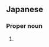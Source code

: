 ==Japanese==
{{ja-kanjitab|もろ|ふじ|yomi=k}}

===Proper noun===
{{ja-pos|proper|もろふじ}}

# {{surname|lang=ja|sort=もろふじ}}